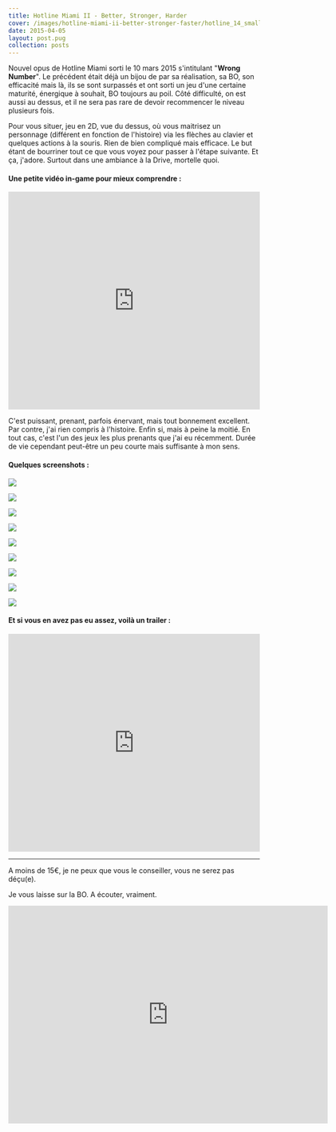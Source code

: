 ```yaml
---
title: Hotline Miami II - Better, Stronger, Harder
cover: /images/hotline-miami-ii-better-stronger-faster/hotline_14_small.jpg
date: 2015-04-05
layout: post.pug
collection: posts
---
```


Nouvel opus de Hotline Miami sorti le 10 mars 2015 s'intitulant "**Wrong Number**". Le précédent était déjà un bijou de par sa réalisation, sa BO, son efficacité mais là, ils se sont surpassés et ont sorti un jeu d'une certaine maturité, énergique à souhait, BO toujours au poil. Côté difficulté, on est aussi au dessus, et il ne sera pas rare de devoir recommencer le niveau plusieurs fois.

Pour vous situer, jeu en 2D, vue du dessus, où vous maitrisez un personnage (différent en fonction de l'histoire) via les flèches au clavier et quelques actions à la souris. Rien de bien compliqué mais efficace. Le but étant de bourriner tout ce que vous voyez pour passer à l'étape suivante. Et ça, j'adore. Surtout dans une ambiance à la Drive, mortelle quoi.

#### Une petite vidéo in-game pour mieux comprendre :

<iframe width="100%" height="436" src="https://www.youtube.com/embed/FSchliFvfdY?rel=0" frameborder="0" allowfullscreen></iframe>

C'est puissant, prenant, parfois énervant, mais tout bonnement excellent. Par contre, j'ai rien compris à l'histoire. Enfin si, mais à peine la moitié. En tout cas, c'est l'un des jeux les plus prenants que j'ai eu récemment. Durée de vie cependant peut-être un peu courte mais suffisante à mon sens.

#### Quelques screenshots :

[![](/images/hotline-miami-ii-better-stronger-faster/hotline_12_small.jpg)](/images/hotline-miami-ii-better-stronger-faster/hotline_12.jpg)

[![](/images/hotline-miami-ii-better-stronger-faster/hotline_02_small.jpg)](/images/hotline-miami-ii-better-stronger-faster/hotline_02.jpg)

[![](/images/hotline-miami-ii-better-stronger-faster/hotline_04_small.jpg)](/images/hotline-miami-ii-better-stronger-faster/hotline_04.jpg)

[![](/images/hotline-miami-ii-better-stronger-faster/hotline_06_small.jpg)](/images/hotline-miami-ii-better-stronger-faster/hotline_06.jpg)

[![](/images/hotline-miami-ii-better-stronger-faster/hotline_07_small.jpg)](/images/hotline-miami-ii-better-stronger-faster/hotline_07.jpg)

[![](/images/hotline-miami-ii-better-stronger-faster/hotline_08_small.jpg)](/images/hotline-miami-ii-better-stronger-faster/hotline_08.jpg)

[![](/images/hotline-miami-ii-better-stronger-faster/hotline_09_small.jpg)](/images/hotline-miami-ii-better-stronger-faster/hotline_09.jpg)

[![](/images/hotline-miami-ii-better-stronger-faster/hotline_10_small.jpg)](/images/hotline-miami-ii-better-stronger-faster/hotline_10.jpg)

[![](/images/hotline-miami-ii-better-stronger-faster/hotline_11_small.jpg)](/images/hotline-miami-ii-better-stronger-faster/hotline_11.jpg)


#### Et si vous en avez pas eu assez, voilà un trailer :

<iframe width="100%" height="436" src="https://www.youtube.com/embed/exg_OxsaHyY?rel=0" frameborder="0" allowfullscreen></iframe>

---

A moins de 15€, je ne peux que vous le conseiller, vous ne serez pas déçu(e).

Je vous laisse sur la BO. A écouter, vraiment.

<iframe width="640" height="436" src="https://www.youtube.com/embed/dEFcpyy_vq8?rel=0" frameborder="0" allowfullscreen></iframe>
